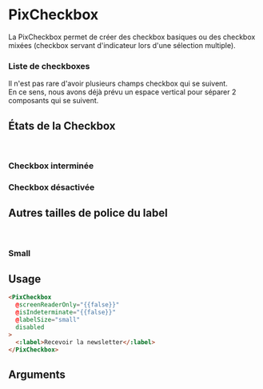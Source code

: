 
<Meta of={ComponentStories} />

# PixCheckbox

La PixCheckbox permet de créer des checkbox basiques ou des checkbox mixées (checkbox servant d'indicateur lors d'une sélection multiple).


 <Story of={ComponentStories.Default} height={60} />


### Liste de checkboxes

Il n'est pas rare d'avoir plusieurs champs checkbox qui se suivent.<br/>
En ce sens, nous avons déjà prévu un espace vertical pour séparer 2 composants qui se suivent.


  <Story of={ComponentStories.multiple} height={140} />


## États de la Checkbox

<br />

### Checkbox interminée


  <Story of={ComponentStories.indeterminateCheckbox} height={60} />


### Checkbox désactivée

  <Story of={ComponentStories.checkboxDisabled} height={60} />
  <Story of={ComponentStories.checkboxCheckedDisabled} height={60} />
  <Story of={ComponentStories.checkboxInterminateDisabled} height={60} />


## Autres tailles de police du label

<br />

### Small


  <Story of={ComponentStories.checkboxWithSmallLabel} height={60} />


## Usage

```html
<PixCheckbox
  @screenReaderOnly="{{false}}"
  @isIndeterminate="{{false}}"
  @labelSize="small"
  disabled
>
  <:label>Recevoir la newsletter</:label>
</PixCheckbox>
```

## Arguments

<ArgTypes of={ComponentStories} />
